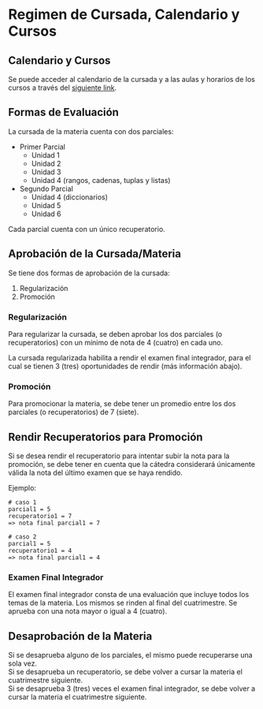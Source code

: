 # Regimen de Cursada, Calendario y Cursos {.unnumbered}

## Calendario y Cursos
Se puede acceder al calendario de la cursada y a las aulas y horarios de los cursos a través del <a href="https://docs.google.com/spreadsheets/d/10Yq2xWmJWPjhRe5drH_XikpsTIGYoP5nQTfJhKuhSX4/edit?usp=sharing" target="_blank">siguiente link</a>.

## Formas de Evaluación

La cursada de la materia cuenta con dos parciales:

- Primer Parcial
    - Unidad 1
    - Unidad 2
    - Unidad 3
    - Unidad 4 (rangos, cadenas, tuplas y listas)
- Segundo Parcial
    - Unidad 4 (diccionarios)
    - Unidad 5
    - Unidad 6

Cada parcial cuenta con un único recuperatorio.

## Aprobación de la Cursada/Materia
Se tiene dos formas de aprobación de la cursada:

1. Regularización
2. Promoción

### Regularización
Para regularizar la cursada, se deben aprobar los dos parciales (o recuperatorios) con un mínimo de nota de 4 (cuatro) en cada uno.\

La cursada regularizada habilita a rendir el examen final  integrador, para el cual se tienen 3 (tres) oportunidades de rendir (más información abajo).

### Promoción
Para promocionar la materia, se debe tener un promedio entre los dos parciales (o recuperatorios) de 7 (siete).\

:::{.callout-tip collapse="true"}
## Rendir Recuperatorios para Promoción
Si se desea rendir el recuperatorio para intentar subir la nota para la promoción, se debe tener en cuenta que la cátedra considerará únicamente válida la nota del último examen que se haya rendido.

Ejemplo:

```
# caso 1
parcial1 = 5
recuperatorio1 = 7
=> nota final parcial1 = 7

# caso 2
parcial1 = 5
recuperatorio1 = 4
=> nota final parcial1 = 4
```
:::

### Examen Final Integrador
El examen final integrador consta de una evaluación que incluye todos los temas de la materia. Los mismos se rinden al final del cuatrimestre. Se aprueba con una nota mayor o igual a 4 (cuatro).

:::{.callout-warning }
## Desaprobación de la Materia
Si se desaprueba alguno de los parciales, el mismo puede recuperarse una sola vez.\
Si se desaprueba un recuperatorio, se debe volver a cursar la materia el cuatrimestre siguiente.\
Si se desaprueba 3 (tres) veces el examen final integrador, se debe volver a cursar la materia el cuatrimestre siguiente.
:::